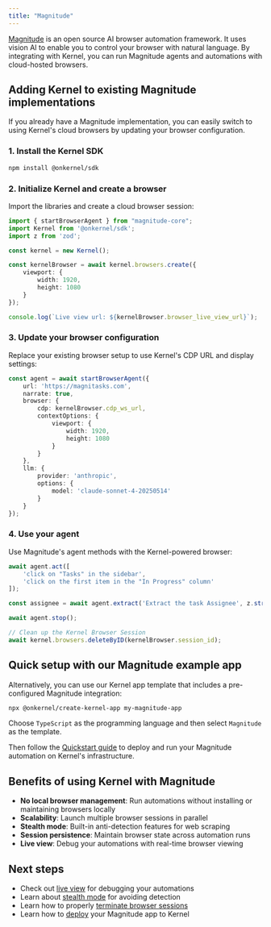 ```yaml
---
title: "Magnitude"
---
```


[Magnitude](https://magnitude.run) is an open source AI browser automation framework. It uses vision AI to enable you to control your browser with natural language. By integrating with Kernel, you can run Magnitude agents and automations with cloud-hosted browsers.

## Adding Kernel to existing Magnitude implementations

If you already have a Magnitude implementation, you can easily switch to using Kernel's cloud browsers by updating your browser configuration.

### 1. Install the Kernel SDK

```bash
npm install @onkernel/sdk
```

### 2. Initialize Kernel and create a browser

Import the libraries and create a cloud browser session:

```typescript
import { startBrowserAgent } from "magnitude-core";
import Kernel from '@onkernel/sdk';
import z from 'zod';

const kernel = new Kernel();

const kernelBrowser = await kernel.browsers.create({
    viewport: {
        width: 1920,
        height: 1080
    }
});

console.log(`Live view url: ${kernelBrowser.browser_live_view_url}`);
```

### 3. Update your browser configuration

Replace your existing browser setup to use Kernel's CDP URL and display settings:

```typescript
const agent = await startBrowserAgent({
    url: 'https://magnitasks.com',
    narrate: true,
    browser: {
        cdp: kernelBrowser.cdp_ws_url,
        contextOptions: {
            viewport: {
                width: 1920,
                height: 1080
            }
        }
    },
    llm: {
        provider: 'anthropic',
        options: {
            model: 'claude-sonnet-4-20250514'
        }
    }
});
```

### 4. Use your agent

Use Magnitude's agent methods with the Kernel-powered browser:

```typescript
await agent.act([
    'click on "Tasks" in the sidebar',
    'click on the first item in the "In Progress" column'
]);

const assignee = await agent.extract('Extract the task Assignee', z.string());

await agent.stop();

// Clean up the Kernel Browser Session
await kernel.browsers.deleteByID(kernelBrowser.session_id);
```

## Quick setup with our Magnitude example app

Alternatively, you can use our Kernel app template that includes a pre-configured Magnitude integration:

```bash
npx @onkernel/create-kernel-app my-magnitude-app
```

Choose `TypeScript` as the programming language and then select `Magnitude` as the template.

Then follow the [Quickstart guide](/quickstart/) to deploy and run your Magnitude automation on Kernel's infrastructure.

## Benefits of using Kernel with Magnitude

- **No local browser management**: Run automations without installing or maintaining browsers locally
- **Scalability**: Launch multiple browser sessions in parallel
- **Stealth mode**: Built-in anti-detection features for web scraping
- **Session persistence**: Maintain browser state across automation runs
- **Live view**: Debug your automations with real-time browser viewing

## Next steps

- Check out [live view](/browsers/live-view) for debugging your automations
- Learn about [stealth mode](/browsers/stealth) for avoiding detection
- Learn how to properly [terminate browser sessions](/browsers/termination)
- Learn how to [deploy](/apps/deploy) your Magnitude app to Kernel
